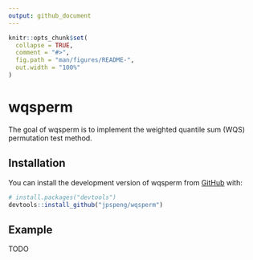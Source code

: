 ```yaml
---
output: github_document
---
```


<!-- README.md is generated from README.Rmd. Please edit that file -->

```r
knitr::opts_chunk$set(
  collapse = TRUE,
  comment = "#>",
  fig.path = "man/figures/README-",
  out.width = "100%"
)
```

# wqsperm

<!-- badges: start -->
<!-- badges: end -->

The goal of wqsperm is to implement the weighted quantile sum (WQS) permutation test method. 

## Installation

You can install the development version of wqsperm from [GitHub](https://github.com/) with:

``` r
# install.packages("devtools")
devtools::install_github("jpspeng/wqsperm")
```

## Example

TODO 
